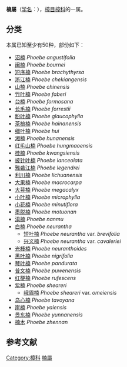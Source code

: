 {{Automatic Taxobox 
| image = Phoebe hunanensis Hand.–Mazz. - Zookeys-406-081-g001B.jpg
| image_caption= [[湘楠|湘楠]] ''Phoebe hunanensis''
| taxon = Phoebe
| authority =[[Nees|Nees]], 1836
| diversity = 至少50种
| diversity link=分类
| diversity_ref={{r|theplantlist}}
}}
'''楠屬'''（[[学名|学名]]：{{lang|la|''Phoebe''}}），[[樟目|樟目]][[樟科|樟科]]的一属{{r|theplantlist|Tropicos}}。

==分类==
本属已知至少有50种{{r|theplantlist}}，部份如下：
*[[沼楠|沼楠]] ''Phoebe angustifolia''
*[[闽楠|闽楠]] ''Phoebe bournei''
*[[短序楠|短序楠]] ''Phoebe brachythyrsa''
*[[浙江楠|浙江楠]] ''Phoebe chekiangensis''
*[[山楠|山楠]] ''Phoebe chinensis''
*[[竹叶楠|竹叶楠]] ''Phoebe faberi''
*[[台楠|台楠]] ''Phoebe formosana''
*[[长毛楠|长毛楠]] ''Phoebe forrestii''
*[[粉叶楠|粉叶楠]] ''Phoebe glaucophylla''
*[[茶槁楠|茶槁楠]] ''Phoebe hainanensis''
*[[细叶楠|细叶楠]] ''Phoebe hui''
*[[湘楠|湘楠]] ''Phoebe hunanensis''
*[[红毛山楠|红毛山楠]] ''Phoebe hungmaoensis''
*[[桂楠|桂楠]] ''Phoebe kwangsiensis''
*[[披针叶楠|披针叶楠]] ''Phoebe lanceolata''
*[[雅砻江楠|雅砻江楠]] ''Phoebe legendrei''
*[[利川楠|利川楠]] ''Phoebe lichuanensis''
*[[大果楠|大果楠]] ''Phoebe macrocarpa''
*[[大萼楠|大萼楠]] ''Phoebe megacalyx''
*[[小叶楠|小叶楠]] ''Phoebe microphylla''
*[[小花楠|小花楠]] ''Phoebe minutiflora''
*[[墨脱楠|墨脱楠]] ''Phoebe motuonan''
*[[滇楠|滇楠]] ''Phoebe nanmu''
*[[白楠|白楠]] ''Phoebe neurantha''
**[[短叶楠|短叶楠]] ''Phoebe neurantha'' var. ''brevifolia''
**[[兴义楠|兴义楠]] ''Phoebe neurantha'' var. ''cavaleriei''
*[[光枝楠|光枝楠]] ''Phoebe neuranthoides''
*[[黑叶楠|黑叶楠]] ''Phoebe nigrifolia''
*[[琴叶楠|琴叶楠]] ''Phoebe pandurata''
*[[普文楠|普文楠]] ''Phoebe puwenensis''
*[[红梗楠|红梗楠]] ''Phoebe rufescens''
*[[紫楠|紫楠]] ''Phoebe sheareri''
**[[峨眉楠|峨眉楠]] ''Phoebe sheareri'' var. ''omeiensis''
*[[乌心楠|乌心楠]] ''Phoebe tavoyana''
*[[崖楠|崖楠]] ''Phoebe yaiensis''
*[[景东楠|景东楠]] ''Phoebe yunnanensis''
*[[楠木|楠木]] ''Phoebe zhennan''

==参考文献==
{{reflist|refs=
<ref name="theplantlist">[http://www.theplantlist.org/1.1/browse/A/Lauraceae/Phoebe/ ''Phoebe'']. In: ''The Plant List'' (2013). Version 1.1. Published on the Internet; http://www.theplantlist.org/ [2018-8-22]. </ref>
<ref name="Tropicos">Tropicos.org. Missouri Botanical Garden. 22 Aug 2018 <http://www.tropicos.org/Name/40007028></ref>
}}

{{taxonbar}}

[[Category:樟科|Category:樟科]]
[[Category:楠屬|]]
